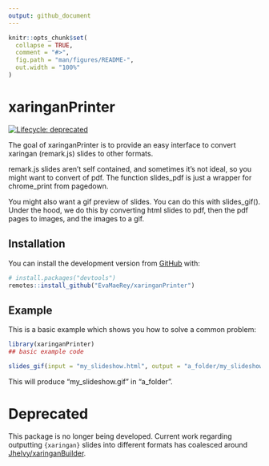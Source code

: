 ```yaml
---
output: github_document
---
```


<!-- README.md is generated from README.Rmd. Please edit that file -->

```r
knitr::opts_chunk$set(
  collapse = TRUE,
  comment = "#>",
  fig.path = "man/figures/README-",
  out.width = "100%"
)
```

# xaringanPrinter

<!-- badges: start -->
[![Lifecycle: deprecated](https://img.shields.io/badge/lifecycle-deprecated-orange.svg)](https://lifecycle.r-lib.org/articles/stages.html#deprecated)
<!-- badges: end -->

The goal of xaringanPrinter is to provide an easy interface to convert xaringan (remark.js) slides to other formats.

remark.js slides aren't self contained, and sometimes it's not ideal, so you might want to convert of pdf.  The function slides_pdf is just a wrapper for chrome_print from pagedown.

You might also want a gif preview of slides.  You can do this with slides_gif().  Under the hood, we do this by converting html slides to pdf, then the pdf pages to images, and the images to a gif.  



## Installation

You can install the development version from [GitHub](https://github.com/) with:

``` r
# install.packages("devtools")
remotes::install_github("EvaMaeRey/xaringanPrinter")
```
## Example

This is a basic example which shows you how to solve a common problem:

```r
library(xaringanPrinter)
## basic example code
```


```r
slides_gif(input = "my_slideshow.html", output = "a_folder/my_slideshow.gif")
```

This will produce "my_slideshow.gif" in "a_folder".

# Deprecated

This package is no longer being developed. Current work regarding outputting `{xaringan}` slides into different formats has coalesced around [Jhelvy/xaringanBuilder](https://github.com/jhelvy/xaringanBuilder).
